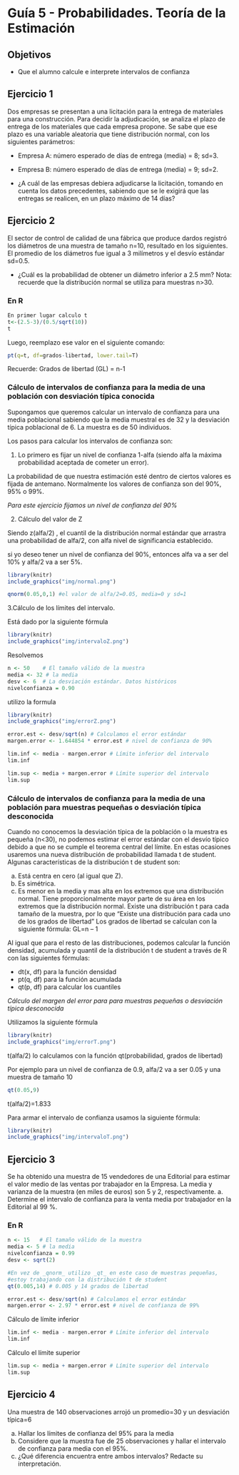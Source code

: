 # Guía 5 - Probabilidades. Teoría de la Estimación

## Objetivos

* Que el alumno calcule e interprete intervalos de confianza


## Ejercicio 1

Dos empresas se presentan a una licitación para la entrega de materiales para una construcción. Para decidir la adjudicación, se analiza el plazo de entrega de los materiales que cada empresa propone. Se sabe que ese plazo es una variable aleatoria que tiene distribución normal, con los siguientes parámetros:

* Empresa A: número esperado de días de entrega (media) = 8; sd=3.
* Empresa B: número esperado de días de entrega (media) = 9; sd=2.

* ¿A cuál de las empresas debiera adjudicarse la licitación, tomando en cuenta los datos precedentes, sabiendo que se le exigirá que las entregas se realicen, en un plazo máximo de 14 días?

## Ejercicio 2

El sector de control de calidad de una fábrica que produce dardos registró los diámetros de una muestra de tamaño n=10, resultado en los siguientes. El promedio de los diámetros fue igual a 3 milímetros y el desvío estándar sd=0.5. 

* ¿Cuál es la probabilidad de obtener un diámetro inferior a 2.5 mm?
Nota: recuerde que la distribución normal se utiliza para muestras n>30.

### En R

```r
En primer lugar calculo t
t<-(2.5-3)/(0.5/sqrt(10))
t
```

Luego, reemplazo ese valor en el siguiente comando:

```r
pt(q=t, df=grados-libertad, lower.tail=T)
```

Recuerde: Grados de libertad (GL) = n-1

### Cálculo de intervalos de confianza para la media de una población con desviación típica conocida

Supongamos que queremos calcular un intervalo de confianza para una media poblacional sabiendo que la media muestral es de 32 y la desviación típica poblacional de 6. La muestra es de 50 individuos.

Los pasos para calcular los intervalos de confianza son:

1. Lo primero es fijar un nivel de confianza 1-alfa (siendo alfa la máxima probabilidad aceptada de cometer un error). 

La probabilidad de que nuestra estimación esté dentro de ciertos valores es fijada de antemano. Normalmente los valores de confianza son del 90%, 95% o 99%. 


_Para este ejercicio fijamos un nivel de confianza del 90%_

2. Cálculo del valor de Z

Siendo z(alfa/2) , el cuantil de la distribución normal estándar que arrastra una probabilidad de alfa/2, con alfa nivel de significancia establecido.

si yo deseo tener un nivel de confianza del 90%, entonces alfa va a ser del 10% y alfa/2 va a ser 5%.

```r
library(knitr)
include_graphics("img/normal.png") 
```


```r
qnorm(0.05,0,1) #el valor de alfa/2=0.05, media=0 y sd=1
```

3.Cálculo de los límites del intervalo. 

Está dado por la siguiente fórmula


```r
library(knitr)
include_graphics("img/intervaloZ.png") 
```



Resolvemos
```r
n <- 50    # El tamaño válido de la muestra
media <- 32 # la media 
desv <- 6  # La desviación estándar. Datos históricos
nivelconfianza = 0.90
```


utilizo la formula

```r
library(knitr)
include_graphics("img/errorZ.png") 
```

```r
error.est <- desv/sqrt(n) # Calculamos el error estándar
margen.error <- 1.644854 * error.est # nivel de confianza de 90% 
```


```r
lim.inf <- media - margen.error # Límite inferior del intervalo
lim.inf
```

```r
lim.sup <- media + margen.error # Límite superior del intervalo
lim.sup
```


### Cálculo de intervalos de confianza para la media de una población para muestras pequeñas o desviación típica desconocida

Cuando no conocemos la desviación típica de la población o la muestra es pequeña (n<30), no podemos estimar el error estándar con el desvío típico debido a que no se cumple el teorema central del límite. En estas ocasiones usaremos una nueva distribución de probabilidad llamada t de student.
Algunas características de la distribución t de student son:

a. Está centra en cero (al igual que Z).
b. Es simétrica.
c. Es menor en la media y mas alta en los extremos que una distribución normal.
Tiene proporcionalmente mayor parte de su área en los extremos que la distribución normal.
Existe una distribución t para cada tamaño de la muestra, por lo que “Existe una distribución para cada uno de los grados de libertad” Los grados de libertad se calculan con la siguiente fórmula:
GL=n – 1

Al igual que para el resto de las distribuciones, podemos calcular la función densidad, acumulada y quantil de la distribución t de student a través de R con las siguientes fórmulas:



* dt(x, df) para la función densidad
* pt(q, df) para la función acumulada
* qt(p, df) para calcular los cuantiles

_Cálculo del margen del error para para muestras pequeñas o desviación típica desconocida_


Utilizamos la siguiente fórmula

```r
library(knitr)
include_graphics("img/errorT.png") 
```


t(alfa/2) lo calculamos con la función qt(probabilidad, grados de libertad)

Por ejemplo para un nivel de confianza de 0.9, alfa/2 va a ser 0.05 y una muestra de tamaño 10


```r
qt(0.05,9)
```


t(alfa/2)=1.833

Para armar el intervalo de confianza usamos la siguiente fórmula:


```r
library(knitr)
include_graphics("img/intervaloT.png") 
```



## Ejercicio 3 

Se ha obtenido una muestra de 15 vendedores de una Editorial para estimar el valor medio de las ventas por trabajador en la Empresa. La media y varianza de la muestra (en miles de euros) son 5 y 2, respectivamente.
a. Determine el intervalo de confianza para la venta media por trabajador en la Editorial al 99 %.

### En R

```r
n <- 15   # El tamaño válido de la muestra
media <- 5 # la media 
nivelconfianza = 0.99
desv <- sqrt(2)  
```



```r
#En vez de _qnorm_ utilizo _qt_ en este caso de muestras pequeñas, 
#estoy trabajando con la distribución t de student
qt(0.005,14) # 0.005 y 14 grados de libertad
```

```r
error.est <- desv/sqrt(n) # Calculamos el error estándar
margen.error <- 2.97 * error.est # nivel de confianza de 99% 
```

Cálculo de límite inferior
```r
lim.inf <- media - margen.error # Límite inferior del intervalo
lim.inf
```

Cálculo el límite superior
```r
lim.sup <- media + margen.error # Límite superior del intervalo
lim.sup
```


## Ejercicio 4

Una muestra de 140 observaciones arrojó un promedio=30 y un desviación típica=6

a. Hallar los límites de confianza del 95% para la media
b. Considere que la muestra fue de 25 observaciones y hallar el intervalo de confianza para media con el 95%.
c. ¿Qué diferencia encuentra entre ambos intervalos? Redacte su interpretación.






